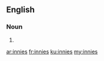 ==English==

===Noun===
{{head|en}}

# {{plural of|innie}}

[[ar:innies]]
[[fr:innies]]
[[ku:innies]]
[[my:innies]]